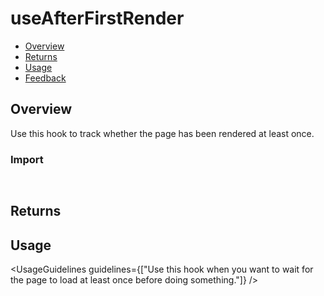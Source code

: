 
<Meta of={UseAfterFirstRenderStories} />

# useAfterFirstRender

- [Overview](#overview)
- [Returns](#returns)
- [Usage](#usage)
- [Feedback](#feedback)

## Overview

Use this hook to track whether the page has been rendered at least once.

<Canvas of={UseAfterFirstRenderStories.Overview} />

### Import

```js
import { useAfterFirstRender } from "@vibe/core/hooks";
```

## Returns

<FunctionArguments>
  <FunctionArgument type="boolean" description="Whether the first render happened or not." />
</FunctionArguments>

## Usage

<UsageGuidelines
  guidelines={["Use this hook when you want to wait for the page to load at least once before doing something."]}
/>
